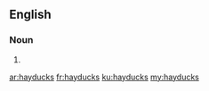 ==English==

===Noun===
{{head|en}}

# {{plural of|hayduck}}

[[ar:hayducks]]
[[fr:hayducks]]
[[ku:hayducks]]
[[my:hayducks]]